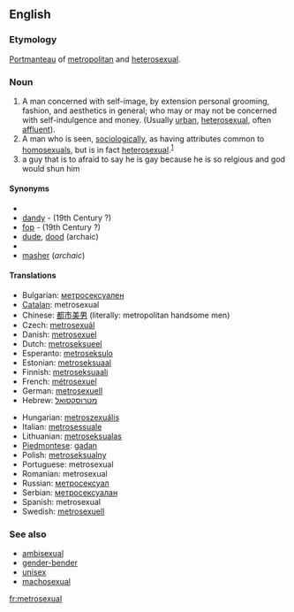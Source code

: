 ==English==

===Etymology===
[[portmanteau word|Portmanteau]] of [[metropolitan]] and [[heterosexual]].

===Noun===
{{en-noun|sg=[[metro-|metro]][[sexual]]}}
<!-- what is this? [[de:Metrosexualität]] -->

# A man concerned with self-image, by extension personal grooming, fashion, and aesthetics in general; who may or may not be concerned with self-indulgence and money. (Usually [[urban]], [[heterosexual]], often [[affluent]]). <!--  A concern for personal image is interpreted socially as being "homosexual" in some social circles, leaving "Gay Straight Male" as the logical terminology in that social context to describe a straight male concerned with fashion and personal appearance.-->
# A man who is seen, [[sociologically]], as having attributes common to [[homosexuals]], but is in fact [[heterosexual]].<sup>[http://en.wiktionary.org/wiki/Image:Metrosexual_Definition.JPG]</sup>
# a guy that is to afraid to say he is gay because he is so relgious and god would shun him

====Synonyms====
* {{l|en|boulevardier}}
* [[dandy]] - (19th Century ?)
* [[fop]] - (19th Century ?)
* [[dude]], [[dood]] (archaic)
* {{l|en|man about town}}
* [[masher]] (''archaic'')

====Translations====
{{trans-top|}}
* Bulgarian: [[метросексуален]]
* [[Catalan]]: metrosexual
* Chinese: [[都市美男 ]] (literally: metropolitan handsome men)
* Czech: [[metrosexuál]]
* Danish: [[metrosexuel]]
* Dutch: [[metroseksueel]]
* Esperanto: [[metroseksulo]]
* Estonian: [[metroseksuaal]]
* Finnish: [[metroseksuaali]]
* French: [[métrosexuel]]
* German: [[metrosexuell]]
* Hebrew: [[מטרוסקסואל]]
{{trans-mid}}
* Hungarian: [[metroszexuális]]
* Italian: [[metrosessuale]] {{m}}<!--[[vitellone]] {{m}} This doesn't seem to be correct: see my comment on the discussion page - Paul G -->
* Lithuanian: [[metroseksualas]]
* [[Piedmontese]]: [[gadan]]
* Polish: [[metroseksualny]]
* Portuguese: metrosexual
* Romanian: metrosexual
* Russian: [[метросексуал]]
* Serbian: [[метросексуалан]]
* Spanish: metrosexual
* Swedish: [[metrosexuell]]
{{trans-bottom}}

===See also===
* [[ambisexual]]
* [[gender-bender]]
* [[unisex]]
* [[machosexual]]

[[fr:metrosexual]]